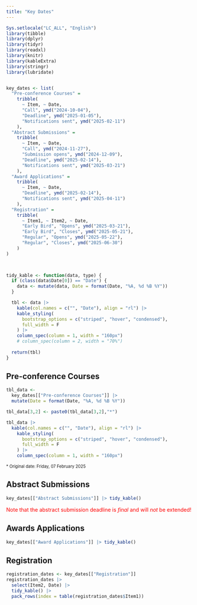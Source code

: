 ```yaml
---
title: "Key Dates"
---
```


```r
Sys.setlocale("LC_ALL", "English")
library(tibble)
library(dplyr)
library(tidyr)
library(readxl)
library(knitr)
library(kableExtra)
library(stringr)
library(lubridate)


key_dates <- list(
  "Pre-conference Courses" =
    tribble(
      ~ Item, ~ Date,
      "Call", ymd("2024-10-04"),
      "Deadline", ymd("2025-01-05"),
      "Notifications sent", ymd("2025-02-11")
    ),
  "Abstract Submissions" =
    tribble(
      ~ Item, ~ Date,
      "Call", ymd("2024-11-27"),
      "Submission opens", ymd("2024-12-09"),
      "Deadline", ymd("2025-02-14"),
      "Notifications sent", ymd("2025-03-21")
    ),
  "Award Applications" =
    tribble(
      ~ Item, ~ Date,
      "Deadline", ymd("2025-02-14"),
      "Notifications sent", ymd("2025-04-11")
    ),
  "Registration" =
    tribble(
      ~ Item1, ~ Item2, ~ Date,
      "Early Bird", "Opens", ymd("2025-03-21"),
      "Early Bird", "Closes", ymd("2025-05-21"),
      "Regular", "Opens", ymd("2025-05-22"),
      "Regular", "Closes", ymd("2025-06-30")
    )
)
  


tidy_kable <- function(data, type) {
  if (class(data$Date[0]) == "Date") {
    data <- mutate(data, Date = format(Date, "%A, %d %B %Y"))
  }

  tbl <- data |>
    kable(col.names = c("", "Date"), align = "rl") |>
    kable_styling(
      bootstrap_options = c("striped", "hover", "condensed"),
      full_width = F
    ) |> 
    column_spec(column = 1, width = "160px")
    # column_spec(column = 2, width = "70%") 
    
  return(tbl)
}


```

<!-- ## Invited Sessions -->

<!-- ```{r echo=F, message=F, warning=F} -->
<!-- key_dates[["Invited Sessions"]] |>  -->
<!--   tidy_kable() -->
<!-- ``` -->


## Pre-conference Courses

```r
tbl_data <- 
  key_dates[["Pre-conference Courses"]] |> 
  mutate(Date = format(Date, "%A, %d %B %Y"))

tbl_data[3,2] <- paste0(tbl_data[3,2],"*")

tbl_data |> 
  kable(col.names = c("", "Date"), align = "rl") |>
    kable_styling(
      bootstrap_options = c("striped", "hover", "condensed"),
      full_width = F
    ) |> 
    column_spec(column = 1, width = "160px")
```
[\* Original date: Friday, 07 February 2025]{style="font-size:80%"}


## Abstract Submissions

```r
key_dates[["Abstract Submissions"]] |> tidy_kable()
```
[Note that the abstract submission deadline is *final* and will *not* be extended!]{style="color:red"}

## Awards Applications

```r
key_dates[["Award Applications"]] |> tidy_kable()
```


## Registration

```r
registration_dates <- key_dates[["Registration"]]
registration_dates |> 
  select(Item2, Date) |> 
  tidy_kable() |> 
  pack_rows(index = table(registration_dates$Item1))

```